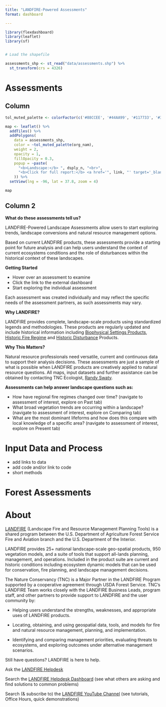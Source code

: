 ```yaml
---
title: "LANDFIRE-Powered Assessments"
format: dashboard

---
```



```r
library(flexdashboard)
library(leaflet)
library(sf)


# Load the shapefile

assessments_shp <- st_read("data/assessments.shp") %>%
  st_transform(crs = 4326)


```


# Assessments {orientation="columns" scrolling="false"}

## Column {width=60%}


```r


tol_muted_palette <- colorFactor(c('#88CCEE', '#44AA99', '#117733', '#332288', '#DDCC77', '#999933','#CC6677', '#882255', '#AA4499', '#52504a'), assessments_shp$org_nam) # from https://zenodo.org/records/3381072

map <- leaflet() %>%
  addTiles() %>%
  addPolygons(
    data = assessments_shp, 
    color = ~tol_muted_palette(org_nam), 
    weight = 2, 
    opacity = 1, 
    fillOpacity = 0.3,
    popup = ~paste(
      "<b>Landscape:</b> ", dsply_n, "<br>",
      "<b>Click for full report:</b> <a href='", link, "' target='_blank'>", link, "</a>"
    )) %>%
  setView(lng = -96, lat = 37.8, zoom = 4)

map
```

## Column 2 {width=40%}



**What do these assessments tell us?**

LANDFIRE-Powered Landscape Assessments allow users to start exploring trends, landscape conversions and natural resource management options. 

Based on current LANDFIRE products, these assessments provide a starting point for future analysis and can help users understand the context of current ecosystems conditions and the role of disturbances within the historical context of these landscapes.

**Getting Started**

- Hover over an assessment to examine
- Click the link to the external dashboard
- Start exploring the individual assessment

Each assessment was created individually and may reflect the specific needs of the assessment partners, as such assessments may vary.  

**Why LANDFIRE?**

LANDFIRE provides complete, landscape-scale products using standardized legends and methodologies. These products are regularly updated and include historical information including [Biophysical Settings Products](https://landfire.gov/vegetation/bps), [Historic Fire Regime](https://landfire.gov/fire-regime) and [Historic Disturbance](https://landfire.gov/disturbance/hdist) Products. 

**Why This Matters?**

Natural resource professionals need versatile, current and continuous data to support their analysis decisions. These assessments are just a sample of what is possible when LANDFIRE products are creatively applied to natural resource questions. All maps, input datasets and further assistance can be obtained by contacting TNC Ecologist, [Randy Swaty](mailto:rswaty@tnc.org). 

**Assessments can help answer landscape questions such as:**

- How have regional fire regimes changed over time? (navigate to assessment of interest, explore on Past tab) 
- What broad vegetation trends are occurring within a landscape? (navigate to assessment of interest, explore on Comparing tab)
- What are the most dominant lifeforms and how does this compare with local knowledge of a specific area? (navigate to assessment of interest, explore on Present tab)



# Input Data and Process  {orientation="columns" scrolling="false"}

* add links to data
* add code and/or link to code
* short methods


# Forest Assessments  {orientation="columns" scrolling="false"}


# About  {orientation="columns" scrolling="false"}

[LANDFIRE](https://landfire.gov/) (Landscape Fire and Resource Management Planning Tools) is a shared program between the U.S. Department of Agriculture Forest Service Fire and Aviation branch and the U.S. Department of the Interior. 

LANDFIRE provides 25+ national landscape-scale geo-spatial products, 950 vegetation models, and a suite of tools that support all-lands planning, management, and operations. Included in the product suite are current and historic conditions including ecosystem dynamic models that can be used for conservation, fire planning, and landscape management decisions.

The Nature Conservancy (TNC) is a Major Partner in the LANDFIRE Program supported by a cooperative agreement through USDA Forest Service. TNC’s LANDFIRE Team works closely with the LANDFIRE Business Leads, program staff, and other partners to provide support to LANDFIRE and the user community by:

- Helping users understand the strengths, weaknesses, and appropriate uses of LANDFIRE products.

- Locating, obtaining, and using geospatial data, tools, and models for fire and natural resource management, planning, and implementation.

- Identifying and comparing management priorities, evaluating threats to ecosystems, and exploring outcomes under alternative management scenarios.


Still have questions? LANDFIRE is here to help.

Ask the [LANDFIRE Helpdesk](mailto:helpdesk@landfire.gov)

Search the [LANDFIRE Helpdesk Dashboard](https://landfire.gov/helpdesk) (see what others are asking and find solutions to common problems)

Search (& subscribe to) the [LANDFIRE YouTube Channel](https://www.youtube.com/@LANDFIREvideo) (see tutorials, Office Hours, quick demonstrations)

